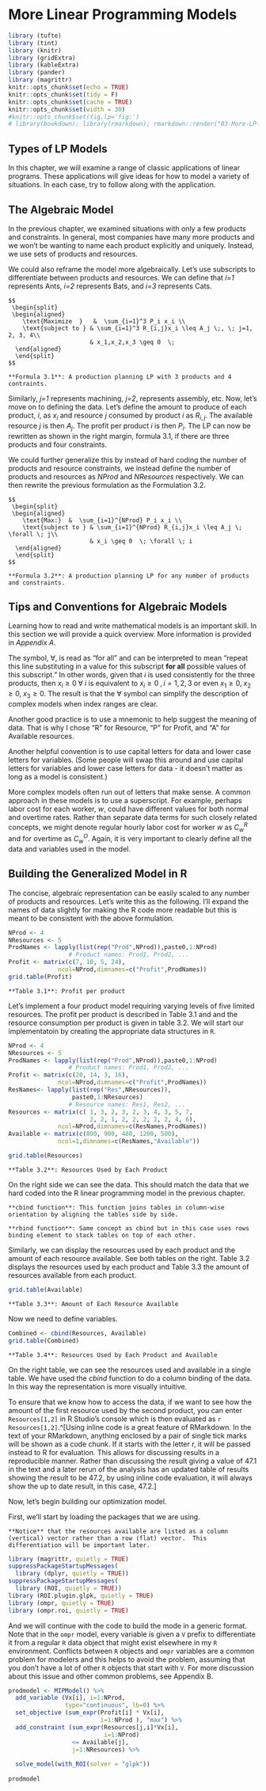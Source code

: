 # More Linear Programming Models

```r
library (tufte)
library (tint)
library (knitr)
library (gridExtra)
library (kableExtra)
library (pander)
library (magrittr)
knitr::opts_chunk$set(echo = TRUE)
knitr::opts_chunk$set(tidy = F)
knitr::opts_chunk$set(cache = TRUE)
knitr::opts_chunk$set(width = 30)
#knitr::opts_chunk$set(fig.lp='fig:')
# library(bookdown); library(rmarkdown); rmarkdown::render("03-More-LP-Models.Rmd", "tufte_book2")
```

## Types of LP Models

In this chapter, we will examine a range of classic applications of linear programs.
These applications will give ideas for how to model a variety of situations.
In each case, try to follow along with the application.

## The Algebraic Model

In the previous chapter, we examined situations with only a few products and constraints.
In general, most companies have many more products and we won't be wanting to name each product explicitly and uniquely.
Instead, we use sets of products and resources.\
\vspace{12pt}

We could also reframe the model more algebraically.
Let's use subscripts to differentiate between products and resources.
We can define that *i=1* represents Ants, *i=2* represents Bats, and *i=3* represents Cats.

```marginfigure
$$
 \begin{split}
 \begin{aligned}
    \text{Maximize  }   &  \sum_{i=1}^3 P_i x_i \\
    \text{subject to } & \sum_{i=1}^3 R_{i,j}x_i \leq A_j \;, \; j=1, 2, 3, 4\\
                       & x_1,x_2,x_3 \geq 0  \; 
  \end{aligned}
  \end{split}
$$
```

```marginfigure
**Formula 3.1**: A production planning LP with 3 products and 4 contraints.
```

\vspace{12pt}

Similarly, *j=1* represents machining, *j=2*, represents assembly, etc.
Now, let's move on to defining the data.
Let's define the amount to produce of each product, *i*, as $x_i$ and resource *j* consumed by product *i* as $R_{i,j}$.
The available resource *j* is then $A_j$.
The profit per product *i* is then $P_i$.
The LP can now be rewritten as shown in the right margin, formula 3.1, if there are three products and four constraints.
\vspace{12pt}

We could further generalize this by instead of hard coding the number of products and resource constraints, we instead define the number of products and resources as *NProd* and *NResources* respectively.
We can then rewrite the previous formulation as the Formulation 3.2.

```marginfigure
$$
 \begin{split}
 \begin{aligned}
    \text{Max:}  &  \sum_{i=1}^{NProd} P_i x_i \\
    \text{subject to } & \sum_{i=1}^{NProd} R_{i,j}x_i \leq A_j \; \forall \; j\\
                       & x_i \geq 0  \; \forall \; i
  \end{aligned}
  \end{split}
$$
```

```marginfigure
**Formula 3.2**: A production planning LP for any number of products and constraints.
```

## Tips and Conventions for Algebraic Models

Learning how to read and write mathematical models is an important skill.
In this section we will provide a quick overview.
More information is provided in *Appendix A*.

The symbol, $\forall$, is read as "for all" and can be interpreted to mean "repeat this line substituting in a value for this subscript **for all** possible values of this subscript." In other words, given that *i* is used consistently for the three products, then $x_i \geq 0 \; \forall \; i$ is equivalent to $x_i \geq 0 \;,i=1,2,3$ or even $x_1 \geq 0, \; x_2 \geq 0, \; x_3 \geq 0$.
The result is that the $\forall$ symbol can simplify the description of complex models when index ranges are clear.
\vspace{12pt}

Another good practice is to use a mnemonic to help suggest the meaning of data.
That is why I chose "R" for Resource, "P" for Profit, and "A" for Available resources.
\vspace{12pt}

Another helpful convention is to use capital letters for data and lower case letters for variables.
(Some people will swap this around and use capital letters for variables and lower case letters for data - it doesn't matter as long as a model is consistent.)
\vspace{12pt}

More complex models often run out of letters that make sense.
A common approach in these models is to use a superscript.
For example, perhaps labor cost for each worker, *w*, could have different values for both normal and overtime rates.
Rather than separate data terms for such closely related concepts, we might denote regular hourly labor cost for worker *w* as $C^R_w$ and for overtime as $C^O_w$.
Again, it is very important to clearly define all the data and variables used in the model.\
\vspace{12pt}

## Building the Generalized Model in R

The concise, algebraic representation can be easily scaled to any number of products and resources.
Let's write this as the following.
I'll expand the names of data slightly for making the R code more readable but this is meant to be consistent with the above formulation.\
\vspace{12pt}

```r
NProd <- 4
NResources <- 5
ProdNames <- lapply(list(rep("Prod",NProd)),paste0,1:NProd) 
                 # Product names: Prod1, Prod2, ... 
Profit <- matrix(c(7, 10, 5, 24), 
              ncol=NProd,dimnames=c("Profit",ProdNames))
grid.table(Profit)
```

```marginfigure
**Table 3.1**: Profit per product
```

Let's implement a four product model requiring varying levels of five limited resources.  The profit per product is described in Table 3.1 and and the resource consumption per product is given in table 3.2.  We will start our implementatoin by creating the appropriate data structures in `R`.

```r
NProd <- 4
NResources <- 5
ProdNames <- lapply(list(rep("Prod",NProd)),paste0,1:NProd) 
                 # Product names: Prod1, Prod2, ... 
Profit <- matrix(c(20, 14, 3, 16), 
              ncol=NProd,dimnames=c("Profit",ProdNames))
ResNames<- lapply(list(rep("Res",NResources)),
                  paste0,1:NResources) 
                 # Resource names: Res1, Res2, ... 
Resources <- matrix(c( 1, 3, 2, 3, 2, 3, 4, 3, 5, 7, 
                       2, 2, 1, 2, 2, 2, 2, 2, 4, 6), 
              ncol=NProd,dimnames=c(ResNames,ProdNames))
Available <- matrix(c(800, 900, 480, 1200, 500), 
              ncol=1,dimnames=c(ResNames,"Available"))
```

```r
grid.table(Resources)
```

```marginfigure
**Table 3.2**: Resources Used by Each Product
```

On the right side we can see the data.
This should match the data that we hard coded into the R linear programming model in the previous chapter.

```marginfigure
**cbind function**: This function joins tables in column-wise orientation by aligning the tables side by side.

**rbind function**: Same concept as cbind but in this case uses rows binding element to stack tables on top of each other.
```

Similarly, we can display the resources used by each product and the amount of each resource available.
See both tables on the right.
Table 3.2 displays the resources used by each product and Table 3.3 the amount of resources available from each product.

```r
grid.table(Available)
```

```marginfigure
**Table 3.3**: Amount of Each Resource Available
```

\vspace{12pt}

Now we need to define variables.

```r
Combined <- cbind(Resources, Available) 
grid.table(Combined)
```

```marginfigure
**Table 3.4**: Resources Used by Each Product and Available
```

\vspace{12pt}

On the right table, we can see the resources used and available in a single table.
We have used the *cbind* function to do a column binding of the data.
In this way the representation is more visually intuitive.

To ensure that we know how to access the data, if we want to see how the amount of the first resource used by the second product, you can enter `Resources[1,2]` in R Studio's console which is then evaluated as `r Resources[1,2]`.\^[Using inline code is a great feature of RMarkdown.
In the text of your RMarkdown, anything enclosed by a pair of single tick marks will be shown as a code chunk.
If it starts with the letter r, it will be passed instead to R for evaluation.
This allows for discussing results in a reproducible manner.
Rather than discussing the result giving a value of 47.1 in the text and a later rerun of the analysis has an updated table of results showing the result to be 47.2, by using inline code evaluation, it will always show the up to date result, in this case, 47.2.]\
\vspace{12pt}

Now, let's begin building our optimization model.\
\vspace{12pt}

First, we'll start by loading the packages that we are using.

```marginfigure
**Notice** that the resources available are listed as a column (vertical) vector rather than a row (flat) vector.  This differentiation will be important later.
```

```r
library (magrittr, quietly = TRUE) 
suppressPackageStartupMessages(
  library (dplyr, quietly = TRUE))
suppressPackageStartupMessages(
  library (ROI, quietly = TRUE))
library (ROI.plugin.glpk, quietly = TRUE)
library (ompr, quietly = TRUE)
library (ompr.roi, quietly = TRUE)
```

And we will continue with the code to build the mode in a generic format.  Note that in the `ompr` model, every variable is given a `V` prefix to differentiate it from a regular `R` data object that might exist elsewhere in my `R` environment.  Conflicts between `R` objects and `ompr` variables are a common problem for modelers and this helps to avoid the problem, assuming that you don't have a lot of other `R` objects that start with `V`.  For more discussion about this issue and other common problems, see Appendix B.  

```r
prodmodel <- MIPModel() %>%
  add_variable (Vx[i], i=1:NProd, 
                type="continuous", lb=0) %>%
  set_objective (sum_expr(Profit[i] * Vx[i], 
                          i=1:NProd ), "max") %>%
  add_constraint (sum_expr(Resources[j,i]*Vx[i], 
                           i=1:NProd)
                  <= Available[j],
                  j=1:NResources) %>% 
  
  solve_model(with_ROI(solver = "glpk"))
  
prodmodel
```

```{=html}
<!-- comment out for this section, which is not finish yet
Let's walk through what is done line by line.

```marginfigure
`prodmodel <- MIPModel() %>%`
```
-->
```
## Examining the Results

Displaying the object of `prodmodel` only shows a simple summary of the results of the analysis.
It indicates whether the model was solved to optimality (and it was!) and the objective function value (profit).\
\vspace{12pt}

This is useful to know but we are really interested in how to generate this profit.
To do this, we need to extract the values of the variables.

```r
results.products <- matrix (rep(-1.0,NProd), 
                            nrow = NProd, ncol=1,
                            dimnames=c(ProdNames,c("x")))
temp <- get_solution (prodmodel, Vx[i]) 
   # Extracts optimal values of variables   
results.products <- t(temp [,3] )      
   #Extracts third column
results.products <- matrix (results.products, 
                            nrow = 1, ncol=NProd,
                            dimnames=c(c("x"),ProdNames))  
                            # Resizes and renames 
grid.table(format(head(results.products),digits=4))
```

```marginfigure
**Table 3.5**: Optimal Production Plan
```

The table on the right displays the optimal production plan.
\vspace{12pt}

Let's examine how the resources are consumed.
To do this, we can multiply the amount of each product by the amount of each resource used for that product.
For the first product, this would be a term by term sum of each product resulting in `r Resources[1,]%*%t(results.products)` which is less than `r Available[1]`.
We can do this manually for each product.
Another approach is to use the command, `Resources[1,]%*%t(results.products)`.
This command will take the first row of the Resources matrix and multiplies it by the vector of results.\
\vspace{12pt}

```marginfigure
Note how we used both an inline r expression and an inline executable r code chunk.  Inline code chunks can be inserted into text by using a single tick at the beginning and end of the chunk instead of the triple tick mark for regular code chunks.  Also, the inline r code chunk starts with the letter r to indicate that it is an r code code.  A common use for this might be to show the results of an earlier analysis.
```

\vspace{12pt}

One thing to note is that the first row of `Resources` is by definition a row vector and `result.products` is also a row vector.
What we want to do is do a row vector multiplied by a column vector.
In order to do this, we need to convert the row vector of results into a column vector.
This is done by doing a *transpose* which changes the row to a column.
This is done often enough that the function is just a single letter, `t`.\
\vspace{12pt}

We can go one further step now and multiply the matrix of resources by the column vector of production.

```r
results.Resources <- Resources[]%*%t(results.products)
# Multiply matrix of resources by amount of 
# products produced
ResourceSlacks <- cbind (results.Resources,
                         Available,
                         Available-results.Resources)
colnames(ResourceSlacks)<-c("Used", "Available", "Slack")      
grid.table(format(head(ResourceSlacks),digits=4))
```

```marginfigure
**Table 3.6**: Resources Used
```

This section covered a lot of concepts including defining the data, setting names, using indices in *ompr*, building a generalized *ompr* model, extracting decision variable values, and calculating constraint right hand sides.
If you find this a little uncomfortable, try doing some experimenting with the model.
It may take some experimenting to get familiar and comfortable with this.

## Changing the Model

Let's modify the above model.
We can do this by simply changing the data that we pass into the model.
\vspace{12pt}

Let's number of sensors required for an ant to 5. Recall that this is the first product and the fourth resource. This is how we can change the value.

```r
Resources[4,1] <- 5 
# Set value of the 4th row, 1st column to 5
# In our example, this is the number of sensors needed per ant
```

Now we will rebuild the the optimization model.  Note that simply changing the data does not change the model.  

\vspace{12pt}

```r
prodmodel <- MIPModel() %>%
  add_variable (Vx[i], i=1:NProd, 
                type="continuous", lb=0) %>%
  set_objective (sum_expr(Profit[i] * Vx[i] , 
                          i=1:NProd ), "max") %>%
  add_constraint (sum_expr(Resources[j,i]*Vx[i], 
                           i=1:NProd) 
                  # Left hand side of constraint
                  <= Available[j],    
                  # Inequality and Right side of constraint
                  j=1:NResources) %>% 
                  # Repeat for each resource, j.  
  solve_model(with_ROI(solver = "glpk"))
  
prodmodel
```

Note that the objective function has changed.

```r
results.products <- matrix (rep(-1.0,NProd), 
                            nrow = NProd, 
                            ncol=1,
                            dimnames=c(ProdNames,c("x")))
temp <- get_solution (prodmodel, Vx[i]) 
   # Extracts optimal values of variables   
results.products <- t(temp [,3] )      
   # Extracts third column
results.products <- matrix (results.products, 
                            nrow = 1, 
                            ncol=NProd,
                            dimnames=c(c("x"),ProdNames))  
   # Resizes and renames
grid.table(results.products) 
```

```marginfigure
**Table 3.7**: Revised Optimal Production Plan
```

The table on the right displays the new Production plan and the optimal distribution of the resources.

```marginfigure
**Note** that the production plan has significantly changed. At this point, we could discuss why this makes sense or not.  
```

## Blending Problems

Specific blend limitations arise in many situations.
In our example, we might say that Ants can make up no more than 40% of the overall product plan.  To demonstrate this, we will return to an explicitly defined model. 
In our original case, this would be expressed as the following.\
\vspace{12pt}

$$
 \begin{split}
 \begin{aligned}
   \frac {Ants} {Ants + Bats + Cats} \leq 0.40
  \end{aligned}
  \end{split}
$$

\vspace{12pt}

Let's rebuild our three variable production plan from Chapter 2.

```r
model1 <- MIPModel() %>%
  add_variable(Ants, type = "continuous", lb = 0) %>%
  add_variable(Bats, type = "continuous",lb = 0) %>%
  add_variable(Cats, type = "continuous", lb = 0) %>%
  
  set_objective(7*Ants + 12*Bats + 5*Cats,"max")%>%
  
  add_constraint(1*Ants + 4*Bats + 2*Cats<=800)%>% 
  #machining
  add_constraint(3*Ants + 6*Bats + 2*Cats<=900)%>% 
  #assembly
  add_constraint(2*Ants + 2*Bats + 1*Cats<=480)%>% 
  #testing
  add_constraint(2*Ants + 10*Bats + 2*Cats<=1200) 
  #sensors

res3base <-  solve_model(model1, with_ROI(solver="glpk"))

xants <- get_solution (res3base, Ants)
xbats  <- get_solution (res3base, Bats)
xtables <- get_solution (res3base, Cats)
base_case_res           <- cbind(xants,xbats,xtables)
rownames(base_case_res) <- "Amount"
```

```r
grid.table(base_case_res)
```

```marginfigure
**Table 3.8**: Production Plan for Base Case
```

The table on the right displays the optimal production plan for the original formulation without the limit on production of ants.
\vspace{12pt}

Let's add the constraint that ants can't make up more than 40% of the total production.
\vspace{12pt}

Effectively, we are saying that $\frac{Ants}{Ants+Bats+Cats} \leq 0.40$ \vspace{12pt}

Alas, this is not a linear function so we need to clear the denominator.
\vspace{12pt}

$Ants \leq 0.40 \cdot (Ants+Bats+Cats)$ \vspace{12pt}

We like to get all the variables on the left side so let's move them over.
\vspace{12pt}

$Ants - 0.4 \cdot Ants-0.4 \cdot Bats-0.4 \cdot Cats \leq 0$ \vspace{12pt}

Let's simplify this a little, which gives us the following: \vspace{12pt}

$0.6 \cdot Ants-0.4 \cdot Bats-0.4 \cdot Cats \leq 0$

\vspace{12pt}

The result is displayed as a formula on the right.

```marginfigure
$$
 \begin{split}
 \begin{aligned}
    \text{Max  }   & 7\cdot Ants +12 \cdot Bats +5\cdot Cats \\
    \text{s.t.:} & \\
                 & 1\cdot Ants + 4\cdot Bats +2\cdot Cats \leq 800 \\
                 & 3\cdot Ants + 6\cdot Bats +2\cdot Cats \leq 900 \\
                 & 2\cdot Ants + 2\cdot Bats +1\cdot Cats \leq 480 \\
                 & 2\cdot Ants + 10\cdot Bats +2\cdot Cats \leq 1200 \\
                 & 0.6 \cdot Ants-0.4 \cdot Bats-0.4 \cdot Cats \leq 0 \\
                 & Ants,  \; Bats, \; Cats \geq 0  
  \end{aligned}
  \end{split}
$$
```

```marginfigure
**Formula 3.4**: Three variable base case model with a blending constraint.  
```

\vspace{12pt}

We can simply add a constraint to an existing `ompr` model of our 3 variable base case.\
\vspace{12pt}

```r
ModelBlending<- add_constraint(model1,
                0.6*Ants -0.4*Bats - 0.4*Cats <= 0) 
resBlending<- solve_model(ModelBlending, 
                          with_ROI(solver = "glpk"))
```

```r
blendres<-cbind(get_solution (resBlending, Ants),
                get_solution (resBlending, Bats),
                get_solution (resBlending, Cats))
```

\vspace{12pt}

Okay, now let's put both side by side in a table to show the results.\
\vspace{12pt}

```r
rownames(base_case_res)<-"Base Model"
rownames(blendres)<-"with Constraint"
comparative <- rbind(base_case_res,round(blendres, 2))
colnames (comparative) <- c("Ants","Bats","Cats")
grid.table(comparative)
```

```marginfigure
**Table 3.9**: Compare Baseline and Production Plan due to a Blending Constraint
```

As a summary, we can see on the table on the right a comparative between the baseline case and the new production plan with the blending constraint.
\vspace{12pt}

## Allocation Models

\vspace{12pt}

An allocation model divides resources and assigns them to competing activities.
Typically it has a maximization objective with less than or equal to constraints.
Note that our production planning problem from Chapter 2 is an allocation model.

```marginfigure
$$
 \begin{split}
 \begin{aligned}
    \text{Max:}  &  \sum_{i=1}^3 P_i x_i \\
    \text{S.t.} \\ & 
                \sum_{i=1}^3 R_{i,j} x_i \leq A_j \; \forall \; j\\
                & x_i \geq 0  \; \forall \; i
  \end{aligned}
  \end{split}
$$
```

```marginfigure
**Formula 3.5**: Allocation  
```

See the Formula 3.5 on the right to understand the mathematical expression.

## Covering Models

A covering model combines resources and coordinates activities.
A classic covering application would be what mix of ingredients "covers" the requirements at the lowest possible cost.
Typically it has a minimization objective function and greater than or equal to constraints.
\vspace{12pt}

```marginfigure
$$
 \begin{split}
 \begin{aligned}
    \text{Min:}   &  \sum_{i=1}^3 C_i x_i \\
    \text{S.t.} & \sum_{i=1}^3 A_{i,j}x_i \geq R_j \; \forall \; j\\
                       & x_i \geq 0  \; \forall \; i
  \end{aligned}
  \end{split}
$$
```

```marginfigure
**Formula 3.6**: Covering  
```

See the Formula 3.5 on the right to understand the mathematical expression.
\vspace{12pt}

Consider the case of Trevor's Trail Mix Company.
Trevor creates a variety of custom trail mixes for health food fans.
He can use a variety of ingredients displayed in the table on the right.

```marginfigure

```

\vspace{12pt}

```marginfigure
|Charact.  |Mix1 |Mix2 |Mix3|Mix4 |Min Req.| 
|---------:|:---:|:---:|:--:|:---:|:------:|
| Cost     | $20 | $14 | $3 | $16 |        |
| Calcium  |  6  |  2  |  1 |   4 |  1440  |
| Protein  |  8  |  6  |  1 |   8 |  1440  |
| Carbohyd.|  6  |  4  |  1 |  25 |  2000  |
| Calories |  7  | 10  |  2 |  12 |  1000  |
```

```marginfigure
**Table 3.10**: Trevor Trail Mix Company ingredients  
```

Let's go ahead and build a model in the same way as we had done earlier for production planning.

```r
NMix <- 4
NCharacteristic <- 4
MixNames <- lapply(list(rep("Mix",NMix)),paste0,1:NMix) 
                 # Mix names: Mix1, Mix2, ... 
CharNames <-lapply(list(rep("Char",NCharacteristic)),
                   paste0,1:NCharacteristic)
                 # Characteristics of each mix
Cost <- matrix(c(20, 14, 3, 16), 
              ncol=NMix,dimnames=c("Cost",MixNames))
MixChar <- matrix(c( 6, 8, 6, 7, 
                     2, 6, 4, 10, 
                     1, 1, 1, 2,
                     4, 8, 25, 12), 
              ncol=4, dimnames=c(CharNames,MixNames))
CharMin <- matrix(c(1440, 1440, 2000, 1000), 
              ncol=1,dimnames=c(CharNames,"Minimum"))
```

```r
TTMix <-cbind(MixChar,CharMin)
grid.table(TTMix)
```

```marginfigure
**Table 3.11**: Data for Trevor Trail Mix Company  
```

```marginfigure
**Hint**: You might need to add a total amount to make! Modify the numbers until it runs...
```

Now let's build our model.

```r
trailmixmodel <- MIPModel() %>%
 add_variable(Vx[i],i=1:NMix,type="continuous",lb=0) %>%
 set_objective(sum_expr(Cost[i]*Vx[i],i=1:NMix ),"min")%>%
 add_constraint(sum_expr(MixChar[j,i]*Vx[i],i=1:NMix) 
                  # Left hand side of constraint
                  >= CharMin[j],    
                  # Inequality and Right side of constraint
                  j=1:NCharacteristic)  
                  # Repeat for each resource, j.  
results.trailmix <- solve_model(trailmixmodel, 
                                with_ROI(solver = "glpk"))
  
results.trailmix
xvalue <- t(get_solution(results.trailmix, Vx[i])[,3])
```

We'll leave it to the reader to clean up the output of results.
\vspace{12pt}

Another classic example of a covering problem is a staff scheduling problem.
In this case, a manager is trying to assign workers to cover the required demands throughout the day, week, or month.

## Transportation Models

A transportation model is typically for getting material from one place to another at the lowest possible costs.
It has sets of source points or nodes as well as ending or destination nodes.
The decision variables are the amount to send on each route.
Constraints are typically based on supply from the source nodes and capacity at the destination nodes.
This naturally lends itself to potential network diagrams such as the one to the right.  In this case we have three warehouses (or supply points) in Minnesota (MN), Pennsylvania (PA), and Wyoming (WY), each with a supply shown to the left.  On the right side, we have four customer or demand nodes:  Atlanta (ATL), Boston (Bos), Chicago (Chi), and Denver (Den) with their maximum demand shown to the right of the node.  We also have arcs connecting every supply node to every demand node, each labeled with a corresponding cost per unit to transport an item along that arc.  The goal is to get as much shipped as possible at the lowest possible cost.

```r
library(knitr)
knitr::include_graphics("images/Fig03-01-Transportation.PNG")
```

Let's start to model this now.  We want to define the decision variables, in this case, $x_{i,j}$ is the amount of product to ship from node i to node j.
\vspace{12pt}

Let's also define the data available. The cost per unit to ship from node i to node j is $C_{i,j}$.
The supply available from each supply node is $S_i$ and the maximum demand that can be accommodate from each destination node is $D_j$.\
\vspace{12pt}

In this formulation we need to make sure that we don't ship out more than the capacity of each supply node.

Similarly, we need to ensure that we don't take in more than demand capacity at any destination.

```marginfigure
$$
 \begin{split}
 \begin{aligned}
    \text{Minimize  }   &  \sum_{i} \sum_{j} C_{i,j} x_{i,j} \\
    \text{subject to } & \sum_{i} x_{i,j} \leq D_j \; \forall \; j\\
                       & \sum_{j} x_{i,j} \leq S_i \; \forall \; i\\
                       & x_{i,j} \geq 0  \; \forall \; i,j
  \end{aligned}
  \end{split}
$$
```

```marginfigure
**Formula 3.7**: Base Case for Transportation model  
```

If we simply run this model, as is, the minimum cost plan would be to just do nothing!
The cost would be zero.
In reality, even though we are focused on costs in this application, there is an implied revenue and therefore profit (we hope!) that we aren't directly modeling.
We are likely to instead be wanting to ship all of the product that we can at the lowest possible cost.
More precisely, what we want to do is instead determine if the problem is supply limited or demand limited.
This is a simple matter of comparing the net demand vs. the net supply and making sure that the lesser is satisfied completely.
\vspace{12pt}

+-------------------------------+--------------------+-----------------------------+-----------------------------+
| If...                         | Then Situation is: | Source Constraints          | Demand Constraints          |
+==============================:+:==================:+:===========================:+:===========================:+
| $\sum_{i} S_i < \sum_{j} D_j$ | Supply Constrained | $\sum_{j} x_{i,j} = S_i$    | $\sum_{i} x_{i,j} \leq D_j$ |
+-------------------------------+--------------------+-----------------------------+-----------------------------+
| $\sum_{i} S_i > \sum_{j} D_j$ | Demand Constrained | $\sum_{j} x_{i,j} \leq S_i$ | $\sum_{i} x_{i,j} = D_j$    |
+-------------------------------+--------------------+-----------------------------+-----------------------------+
| $\sum_{i} S_i = \sum_{j} D_j$ | Balanced           | $\sum_{j} x_{i,j} = S_i$    | $\sum_{i} x_{i,j} = D_j$    |
+-------------------------------+--------------------+-----------------------------+-----------------------------+

In the balanced situation, either source or demand constraints can be equalities.
\vspace{12pt}

Similarly, if we try to use equality constraints for both the supply and demand nodes but the supply and demand are not balanced, the LP will not be feasible.
\vspace{12pt}

```marginfigure
**Hint**:  In `ompr`, a double subscripted non-negative variable, $x_{i,j}$ can be defined easily as the following:
`add_variable(x[i, j], type = "continuous", i = 1:10, j = 1:10, lb=0)`
```

Let's show how to set up a basic implementation of the tranportation problem in `ompr`. This demonstrates the use of double subscripted variables. Also, it should be customized for a particular application of being demand or supply constrained but it will give a good running head start.
\vspace{12pt}

```r
NSupply <- 3   # 3 Supply nodes
NDest   <- 4   # 4 Destination nodes
snames <- list("MN", "PA", "WY")
dnames <- list("Atl", "Bos", "Chi", "Den")
Cost <- matrix (c(65, 36, 65, 57, 30, 70, 22, 30, 55, 42, 60, 42),
                nrow = NSupply,
                dimnames =list(snames,dnames))
S <- c(1000, 1500, 1500)

D <- c(700,  900, 1200, 900)

```

At this point, it may be a good idea to look at the arcs and see if you can expect which routes are likely to be heavily used and which are likely to be unused.  You can also do this by looking at the matrix of transportation costs to the right.

```r
grid.table (Transp)
```

Now, let's move on to implementing the model.  
```r
transportationmodel <- MIPModel() %>%
 add_variable(Vx[i, j], type = "continuous", 
               i = 1:NSupply, 
               j = 1:NDest, lb=0) %>%
 set_objective (sum_expr(Cost[i,j] * Vx[i,j] , 
                          i=1:NSupply, 
                          j=1:NDest ), "min") %>%
 add_constraint (sum_expr(Vx[i,j], i=1:NSupply) 
                # Left hand side of Demand constraints
                >= D[j],   
                # Inequality and Right side of constraint
                j=1:NDest)%>% #Repeat for each demand node j.  
 add_constraint (sum_expr(Vx[i,j], j=1:NDest)
                # Left hand side of Supply constraints
                <= S[i],    
                # Inequality and Right side of constraints
                i=1:NSupply)  
                # Repeat for each supply node i.  

res.transp <-solve_model(transportationmodel, 
                                    with_ROI(solver ="glpk"))

```

Let's confirm that our model solved correctly.

```r
res.transp$status
```

Since it was solved to optimality, the optimal objective function value is meaningful and again we can use an inline code chunk of `R` to extract this value `r  res.transp$objective_value`.  The actual decision variable values of the solution are more interesting though.  Let's first prepare these results by extracting them from the solution object and then applying our names to them.  

```r
Transp <- matrix(res.transp$solution,
                nrow = NSupply,
                dimnames =list(snames,dnames))  
```

Now we can display the table of optimal transportation decisions from supply points to destinations cleanly.  

```r
grid.table (Transp)
```


## Transshipment Models

A generalization of the transportation model is that of transhipment where some nodes are intermediate nodes that are neither pure sources or destinations but can have both inflow and outflow.  We could extend our previous example with factories in Vietnam and Thailand.  Note that the facilities in the middle (Minnesota, Pennsylvania, and Wyoming) are better described as distribution centers rather than warehouses.

```r
library(knitr)
knitr::include_graphics("images/Fig03-02-Transshipment.PNG")
```

In this case, the standard convention might be to work from left to right and index the set of factories by _i_, the set of distribution centers by _j_ and the set of customers by _k_.  We might also use $x_{i,j}$ to be the amount to ship from factory _i_ to distribution center _j_ and $y_{j,k}$ to be the amount to ship from distribution center _j_ to customer _k_.

A common characteristic of this kind of problem is then that the inflow at each distribution center must equal the outflow.  This means that for Minnesota, $(i=1)$, we would would have a relationship of the following.

$$x_{1,1}+x_{2,1}=y_{1,1}+y_{1,2}+y_{1,3}+y_{1,4}$$ 

This lends itself to a summation.

$$\sum_{i=1}^2 x_{i,1}=\sum_{i=k}^4 y_{1,k}$$

We can then generalize this for every distribution center, _j_.

$$\sum_{i=1}^2 x_{i,j}=\sum_{i=k}^4 y_{j,k} \; \forall \; j$$

Now we could put everything together.  We'll differentiate the costs to ship from supply and to destination now as $C_{i,j}^S$ and $C_{j,k}^D$ respectively.

$$
 \begin{split}
 \begin{aligned}
    \text{Minimize  }   &  \sum_{i} \sum_{j} C_{i,j}^S x_{i,j} + 
                           \sum_{j} \sum_{k} C_{j,k}^D y_{j,k}\\
    \text{subject to } & \sum_{j} y_{j,k} \leq D_k \; \forall \; k\\
                       & \sum_{j} x_{i,j} \leq S_i \; \forall \; i\\
                       & \sum_{i} x_{i,j}=\sum_{k} y_{j,k} \; \forall \; j\\
                       & x_{i,j},  y_{j,k} \geq 0  \; \forall \; i,j,k
  \end{aligned}
  \end{split}
$$

The directions of the supply and demand constraint inequalities must again be considered as to whether the problem is supply or demand constrained, lest we find an optimal solution of doing nothing.

This transhipment application can be further enhanced to allow for losses along arcs.  In this case there might be affect amount that reaches the distribution center based on losses enroute.  For example, we might use $L_{i,j}$ to capture this effect with $L_{1,2}=0.9$ to indicate that only 90% of the material makes it from factory _1_ to distribution center _2_. We would then modify the balance constraints to take the following form  $\sum_{i} L_{i,j} \cdot x_{i,j}=\sum_{k} y_{j,k} \; \forall \; j$  Loses might also apply in the transportation to the end customer with similar modifications to the model.

Another common situation is to add capacity limits to each arc, perhaps both upper and lower bounds on capacity.

Another common need in real world application is modeling a time dimension.  

## Standard Form

Any linear program in inequality constraints can be converted into what is referred to as standard form.
First, all strictly numerical terms are collected or moved to the right hand side and all variables are on the left hand side.

It makes little difference as to whether the objective function is a *min* or a *max* function since a min objective function can be converted to a max objective function by multiplying everything a negative one.
The converse is also true.
\vspace{12pt}

Lastly is a step where all of the inequalities are replaced by strict equality relations.
The conversion of inequalities to equalities warrants a little further explanation.
This is done by introducing a new, non-negative "slack" variable for each inequality.
If the inequality is a $\leq$, then the slack variable can be thought of as filling the left hand side to make it equal to the right hand side so the slack variable is added to the left hand side.
If the inequality is $\geq$, then the slack variable is the amount that must be absorbed from the left hand side to make it equal the right hand side.\
\vspace{12pt}

Let's demonstrate with a two variable example.

$$
 \begin{split}
 \begin{aligned}
    \text{max  }   &  2 \cdot x + 3 \cdot y \\
    \text{subject to } &  10 \cdot x + 2 \cdot y \leq 110 \\
                       & 2 \cdot x + 10 \cdot y \geq 50 \\
                       & 2 \cdot x = 4 \cdot y  \\
                       & x,y \geq 0  
  \end{aligned}
  \end{split}
$$

This can be then transformed to standard form by rearranging terms in the third constraint and adding two non-negative slack variables to the first two constraints.

$$
 \begin{split}
 \begin{aligned}
    \text{max  }   &  2 \cdot x + 3 \cdot y \\
    \text{subject to } &  10 \cdot x + 2 \cdot y + s_1 = 110 \\
                       & 2 \cdot x + 10 \cdot y -s_2 = 50 \\
                       & 2 \cdot x - 4 \cdot y = 0 \\
                       & x,y, s_1, s_2 \geq 0  
  \end{aligned}
  \end{split}
$$ The standard form now consists of a system of equations, generally with far more variables (both regular and slack) than equations.
The simplex algorithm makes use of the fact that a system of equations and unknowns can be solved efficiently.
The Simplex algorithm solves for as many variables (termed basic variables) as there are equations and sets the remaining variables to zero (non-basic variables).
It then systematically swaps a variable from the set of basic variables and non-basic variables until it can no longer find an improvement.
The actual algorithm for the Simplex algorithm is beyond the scope of what we will cover in this book.\
\vspace{12pt}

Let's examine the solution to our example though.
\vspace{12pt}

```r
StdModel <- MIPModel() %>%
 # To avoid name space conflicts, using a prefix of V
 #    for ompr variables.
  
 add_variable(Vx, type = "continuous", lb = 0) %>%
 add_variable(Vy, type = "continuous",lb = 0) %>%
 add_variable(Vs1, type = "continuous", lb = 0) %>%
 add_variable(Vs2, type = "continuous", lb = 0) %>%
  
 set_objective(2*Vx + 3*Vy,"max") %>%
  
 add_constraint(10*Vx + 2*Vy + Vs1==110) %>%
 add_constraint(2*Vx + 10*Vy - Vs2==50) %>% 
 add_constraint(2*Vx - 4*Vy == 0) 

  resStd <- solve_model(StdModel, 
                        with_ROI(solver = "glpk"))
  resStd
  
x  <- get_solution (resStd , Vx)
y  <- get_solution (resStd , Vy)
s1 <- get_solution (resStd , Vs1)
s2 <- get_solution (resStd , Vs2)

base_case_res           <- cbind(x, y, s1, s2)
rownames(base_case_res) <- "Optimal Values"
pander(base_case_res, caption="Solution to Standard Form")
```

Notice that we had three equations and four variables (both regular and slack variables.) This meant that at every iteration of the simplex algorithm, it would set one variable equal to zero and solve for the other three variables because solving three equations with three unknowns is very easy.
This is consistent with our solution, where $s_1$ is zero and the other three variables all had values.
\vspace{12pt}

## Vector and Matrix Forms of LPs

One of the benefits of using an algebraic modeling approach for linear programming such as `ompr` is that it provides a direct mapping from the mathematical model of the application to the implementation.
The actual solver used such as `glpk,` `symphony,` or `gurobi` take the linear program in a different form though and `ompr` processes it into a form they can handle.
In general, the solver thinks of the problem in terms of a vector of coefficients for the objective function, *C*, a vector of right hand side constraint values, *B*, a matrix of data, *A*, and a vector of variables, *x*.
The result is that any linear program can be thought of in a form such as the following.

$$
 \begin{split}
 \begin{aligned}
    \text{max  }   &  C \cdot x \\
    \text{subject to } &  A \cdot x \leq B \\
                       & x \geq 0  
  \end{aligned}
  \end{split}
$$

Let's demonstrate this by extracting data from a model, `model1` that we have previously built in `ompr`.
Simply typing in the name of the unsolved model will give a summary of the model characteristics.
This was a problem with three variable and five constraints.\
\vspace{12pt}

```r
model1
```

When we build the model in `ompr`, it builds a representation of *A, B, C,* and *x*.
Now, let's examine the the data structures inside the model.

```r
objective_function(model1)
```

This describes the objective function with a constant term added of zero.
\vspace{12pt}

Similarly, we can extract the constraint data.

```r
extract_constraints(model1)
```

Notice this gives us the *A* matrix (aptly named `matrix` by `ompr`).
The set of right hand side values of the constraints (the *B* vector) is named `rhs` by `ompr`.
Lastly, the equality or type of inequality constraint is stored in a vector named `sense`.
\vspace{12pt}

The benefit of `ompr` and algebraic modeling more generally is highlighted as models get more complex with multiple subscripted variables (especially double or triple subscripted variables), and lots of constraints.
Creating the Operations Research analyst could be build the *A* matrix on their own, keeping track of which row corresponds to a particular variable becomes very difficult.
For an example of how this can be done, see the *DEA Using R* book's chapter on a matrix implementation of DEA.
\vspace{12pt}

```r
# min cx; Ax<=B
library (Rglpk)
constraints <- extract_constraints(model1)
A_matrix <- constraints$matrix
B_vector<- extract_constraints(model1)$rhs
CC <- objective_function(model1)
C_vector <- CC$solution
direction <- constraints$sense

A_matrix  # Matrix of constraint coefficients
B_vector  # Constraint right hand sides
C_vector  # Objective function coefficients

res <- Rglpk_solve_LP(C_vector, A_matrix, direction, B_vector, 
                      max=TRUE)

```

Let's review results of solving the `Rglpk` solve version of the model. 

```r
res$status
```
The status returned `Rglpk` is zero.  This may sound bad but the package's help file indicate that returning a status value of zero means that it found an optimal solution.

Let's look at the objective function value 

## Production and Inventory

A common application is production planning and inventory management planning over time.
Let's assume a company has a manufacturing cost for product *p* in time period *t* of $C^M_{p,t}$.
The cost to carry a unit of product *p* in inventory from period *t* to *t+1* is $C^I_{p,t}$.
Demand of $D_{p,t}$ must be met each period.
The maximum production in any period can vary and is denoted as $M_{p,t}$.
The beginning inventory for each product is $B_{p}$.
The goal of the manager is to find a production plan that minimizes cost.\
\vspace{12pt}

We can start by defining our decision variables.
We will need a set of decision variables for the amount to produce of each product *p* in each period *t*.
Let's define that as $x_{p,t}$.\
\vspace{12pt}

Similarly, we will define a variable for the inventory at the end of each period, $y_{p,t}$.\
\vspace{12pt}

The production cost is simply cost per product multiplied by the number of products produced or $\sum_{p} \sum_{t} C^M_{p,t} x_{p,t}$.
\vspace{12pt}

The inventory carrying cost follows the same structure, $\sum_{p} \sum_{t}  C^I_{p,t} y_{p,t}$ \vspace{12pt}

We can then combine them as $\sum_{p} \sum_{t} ( C^M_{p,t} x_{p,t} + C^I_{p,t} y_{p,t})$ \vspace{12pt}

At this point, it is important to look at the relationship between inventory, production, and sales.
\vspace{12pt}

Sometimes care must be taken for the "boundary conditions" of the first or last time period.
In our case, we have a value defined the beginning inventory of $B_p$.
For product 1, we would have $B_1 + x_{1,1} - D_{1,1} = y_{1,1}$.
For product 2, it would be $B_2 + x_{2,1} - D_{2,1} = y_{2,1}$ and so on for other products.
We would generalize this then as $B_p + x_{p,1} - D_{p,1} = y_{p,1}$.
\vspace{12pt}

For periods after the first $(t>1)$) Essentially the ending inventory is equal to the beginning inventory plus the inflow (production) minus the outflow (demand).
For product *p* in time period *t*, this then becomes $y_{p,t-1} + x_{p,t} - D_{p,t} = y_{p,t}$ \vspace{12pt}

Of course we would need to ensure appropriate upper and lower bounds on the decision variables.\
\vspace{12pt}

Let's wrap it all together in the follow formulation.

$$
 \begin{split}
 \begin{aligned}
    \text{Minimize  }   &  \sum_{p} \sum_{t} ( C^M_{p,t} x_{p,t} + C^I_{p,t} y_{p,t}) \\
    \text{subject to: } & B_{p} + x_{p,1} - D_{p,1} = y_{p,1}   \; \forall \; p,  \\
            & y_{p,t-1} + x_{p,t} - D_{p,t} = y_{p,t}   \; \forall \; p, \; t > 1 \\
            & 0 \leq x_{p,t} \leq M_{p,t} \; \forall \; p, t\\
            & y_{p,t} \geq 0 \; \forall \; p, t\\
  \end{aligned}
  \end{split}
$$

This model illustrates the basic dynamics of relating production, inventory, and demand.
Each application often requires tailoring to address specific needs.
For example:

-   Some companies require safety stocks levels to maintained which could be done by setting minimum inventory levels
-   Sometimes all the demand cannot be met in a period - this can be modeled by separating sales from demand with a separate variable for sales in each period.
-   Allowing backlogged demand that can be met in the following period - again modeled with an additional variable.

\vspace{12pt}

## Exercises

```exercise
```

Four manufacturing plants are supplying material for distributors in four regions.
The four supply plants are located in Chicago, Beaverton, Eugene, and Dallas.
The four distributors are in PDX (Portland), SEA (Seattle), MSP (Minneapolis), and ATL (Atlanta).
Each manufacturing plant has a maximum amount that they can produce.
For example, Chicago can produce at most 500.
Similarly, the PDX region can handle at most 700 units.
The cost to transport from Dallas to MSP is three times as high as the cost from Dallas to Atlanta.
The table on the right displays the transportation cost between all the cities.
\vspace{12pt}

```marginfigure
| Node        | PDX  |  SEA |  MSP | ATL  | *Supply* | 
|------------:|:----:|:----:|:----:|:----:|:--------:|
|  Chicago    |  20  |  21  |   8  | 12   | **500**  |
|  Beaverton  |   6  |   7  |  18  | 24   | **500**  |
|  Eugene     |   8  |  10  |  22  | 28   | **500**  |
|  Dallas     |  16  |  26  |  15  |  5   | **600**  |
|**Capacity** | **700**| **500**| **500**| **600**|          |

```

```marginfigure

**Table 3.12**: Transportation cost between cities  
```

Formulate an explicit model for the above application that solves this transportation problem to find the lowest cost way of transporting as much as product as we can to distributors.
Hint: You might choose to define variables based on the first letter of source and destination so *XCP* is the amount to ship from Chicago to PDX.\
\vspace{12pt}

Implement and solve the model using ompr.
Be sure to interpret and discuss the solution as to why it makes it sense.
\vspace{12pt}

```exercise
```

Formulate a generalized model for the above application that solves this transportation problem to find the lowest cost way of transporting as much product as we can to distributors.
\vspace{12pt}

```marginfigure
**Hint**: Feel free to use my LaTeX formulation for the general transportation model and make change(s) to reflect your case.
```

Implement and solve the model using ompr.
Be sure to discuss the solution as to why it makes sense.
\vspace{12pt}

```exercise
```

Convert the three variable LP represented in Table 3.13 into standard form.

```marginfigure
$$
 \begin{split}
 \begin{aligned}
    \text{Max:} & \\
                & Profit=20Ants+10Bats+16Cats \\
    \text{S.t.} & \\
                & 6Ants+3Bats+4Cats \leq 2000 \\
                & 8Ants+4Bats+4Cats \leq 2000 \\
                & 6Ants+3Bats+8Cats \leq 1440 \\
                & 40Ants+20Bats+16Cats \leq 9600 \\
                & Cats  \leq 200 \\
                & Ants, Bats, Cats \geq 0  
  \end{aligned}
  \end{split}
$$
```

```marginfigure
**Table 3.13**: Base LP Model 
```

\vspace{12pt}

```exercise
```

Implement and solve the standard form of the LP using R.
Be sure to interpret the solution and discuss how it compares to the solution from the original model.

\vspace{12pt}

```exercise
```

Convert the generalized production planning LP, displayed on the right in formula 3.7, into standard form.\
Hint: define a set of variables, $s_j$ to reflect these changes and add it to the following formulation.

```marginfigure
$$
 \begin{split}
 \begin{aligned}
    \text{Maximize  }   &  \sum_{i=1}^3 P_i x_i \\
    \text{subject to } & \sum_{i=1}^3 R_{i,j}x_i \leq A_j  \; \forall \; j\\
                       & x_i \geq 0  \; \forall \; i
  \end{aligned}
  \end{split}
$$
```

```marginfigure
**Formula 3.7**: Generalized LP case
```

\vspace{12pt}

```exercise
```

Happy Patient Hospital (HPH), has varying needs for nurses throughout the day.
They expect the following numbers of nurses to be needed over the typical 24 hour period.
Nurses work eight hour shifts, starting at each 4 hour time period specified in the table.

```r
hph_needs <- matrix (c(50, 140, 260, 140, 100, 80), ncol=1, 
    dimnames = c(list(c("midnight - 4 AM",
                        "4 AM - 8 AM",
                        "8 AM - noon",
                        "noon - 4 PM",
                        "4 PM - 8 PM",
                        "8 PM - midnight")),
                 list(c("Required Nurses"))))
grid.table (hph_needs)
```

Create an appropriate optimization model to minimize the number of nurses needed to cover the requirements.

Implement and solve the model in R.
Discuss and explain your solution.
